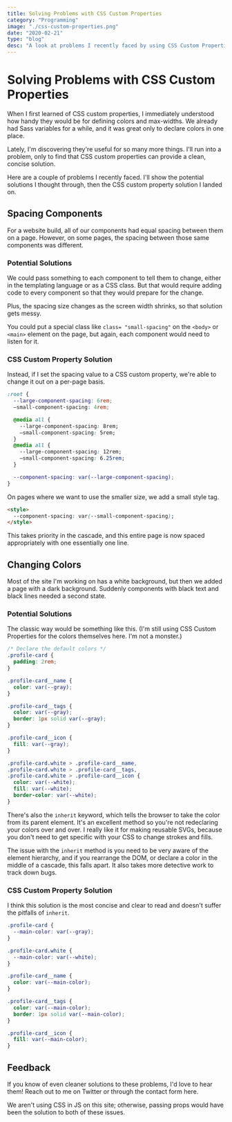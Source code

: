 ```yaml
---
title: Solving Problems with CSS Custom Properties
category: "Programming"
image: "./css-custom-properties.png"
date: "2020-02-21"
type: "blog"
desc: "A look at problems I recently faced by using CSS Custom Properties in different ways."
---
```


# Solving Problems with CSS Custom Properties

When I first learned of CSS custom properties, I immediately understood how handy they would be for defining colors and max-widths. We already had Sass variables for a while, and it was great only to declare colors in one place.

Lately, I'm discovering they're useful for so many more things. I'll run into a problem, only to find that CSS custom properties can provide a clean, concise solution.

Here are a couple of problems I recently faced. I'll show the potential solutions I thought through, then the CSS custom property solution I landed on.

## Spacing Components

For a website build, all of our components had equal spacing between them on a page. However, on some pages, the spacing between those same components was different.

### Potential Solutions

We could pass something to each component to tell them to change, either in the templating language or as a CSS class. But that would require adding code to every component so that they would prepare for the change.

Plus, the spacing size changes as the screen width shrinks, so that solution gets messy.

You could put a special class like `class= "small-spacing"` on the `<body>` or `<main>` element on the page, but again, each component would need to listen for it.

### CSS Custom Property Solution

Instead, if I set the spacing value to a CSS custom property, we're able to change it out on a per-page basis.

```css
:root {
  --large-component-spacing: 6rem;
  —small-component-spacing: 4rem;

  @media all {
    --large-component-spacing: 8rem;
    —small-component-spacing: 5rem;
  }
  @media all {
    --large-component-spacing: 12rem;
    —small-component-spacing: 6.25rem;
  }

  --component-spacing: var(--large-component-spacing);
}
```

On pages where we want to use the smaller size, we add a small style tag.

```html
<style>
  --component-spacing: var(--small-component-spacing);
</style>
```

This takes priority in the cascade, and this entire page is now spaced appropriately with one essentially one line.

## Changing Colors

Most of the site I'm working on has a white background, but then we added a page with a dark background. Suddenly components with black text and black lines needed a second state.

### Potential Solutions

The classic way would be something like this. (I'm still using CSS Custom Properties for the colors themselves here. I'm not a monster.)

```css
/* Declare the default colors */
.profile-card {
  padding: 2rem;
}

.profile-card__name {
  color: var(--gray);
}

.profile-card__tags {
  color: var(--gray);
  border: 1px solid var(--gray);
}

.profile-card__icon {
  fill: var(--gray);
}

.profile-card.white > .profile-card__name,
.profile-card.white > .profile-card__tags,
.profile-card.white > .profile-card__icon {
  color: var(--white);
  fill: var(--white);
  border-color: var(--white);
}
```

There's also the `inherit` keyword, which tells the browser to take the color from its parent element. It's an excellent method so you're not redeclaring your colors over and over. I really like it for making reusable SVGs, because you don't need to get specific with your CSS to change strokes and fills.

The issue with the `inherit` method is you need to be very aware of the element hierarchy, and if you rearrange the DOM, or declare a color in the middle of a cascade, this falls apart. It also takes more detective work to track down bugs.

### CSS Custom Property Solution

I think this solution is the most concise and clear to read and doesn't suffer the pitfalls of `inherit`.

```css
.profile-card {
  --main-color: var(--gray);
}

.profile-card.white {
  --main-color: var(--white);
}

.profile-card__name {
  color: var(--main-color);
}

.profile-card__tags {
  color: var(--main-color);
  border: 1px solid var(--main-color);
}

.profile-card__icon {
  fill: var(--main-color);
}
```

## Feedback

If you know of even cleaner solutions to these problems, I'd love to hear them! Reach out to me on Twitter or through the contact form here.

We aren't using CSS in JS on this site; otherwise, passing props would have been the solution to both of these issues.
